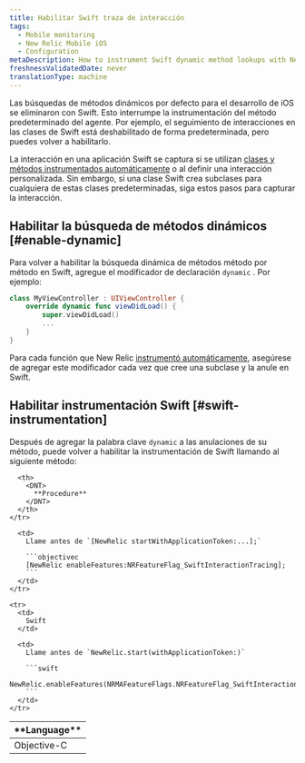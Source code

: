 ```yaml
---
title: Habilitar Swift traza de interacción
tags:
  - Mobile monitoring
  - New Relic Mobile iOS
  - Configuration
metaDescription: How to instrument Swift dynamic method lookups with New Relic's iOS instrumentation feature flag.
freshnessValidatedDate: never
translationType: machine
---
```


Las búsquedas de métodos dinámicos por defecto para el desarrollo de iOS se eliminaron con Swift. Esto interrumpe la instrumentación del método predeterminado del agente. Por ejemplo, el seguimiento de interacciones en las clases de Swift está deshabilitado de forma predeterminada, pero puedes volver a habilitarlo.

La interacción en una aplicación Swift se captura si se utilizan [clases y métodos instrumentados automáticamente](/docs/mobile-monitoring/new-relic-mobile/mobile-sdk/mobile-sdk-api-guide/#method-list-ios) o al definir una interacción personalizada. Sin embargo, si una clase Swift crea subclases para cualquiera de estas clases predeterminadas, siga estos pasos para capturar la interacción.

## Habilitar la búsqueda de métodos dinámicos [#enable-dynamic]

Para volver a habilitar la búsqueda dinámica de métodos método por método en Swift, agregue el modificador de declaración `dynamic` . Por ejemplo:

```swift
class MyViewController : UIViewController {
    override dynamic func viewDidLoad() {
        super.viewDidLoad()
        ...
    }
}
```

Para cada función que New Relic [instrumentó automáticamente](/docs/mobile-monitoring/new-relic-mobile/mobile-sdk/mobile-sdk-api-guide/#method-list-ios), asegúrese de agregar este modificador cada vez que cree una subclase y la anule en Swift.

## Habilitar instrumentación Swift [#swift-instrumentation]

Después de agregar la palabra clave `dynamic` a las anulaciones de su método, puede volver a habilitar la instrumentación de Swift llamando al siguiente método:

<table>
  <thead>
    <tr>
      <th style={{ width: "150px" }}>
        <DNT>
          **Language**
        </DNT>
      </th>

      <th>
        <DNT>
          **Procedure**
        </DNT>
      </th>
    </tr>
  </thead>

  <tbody>
    <tr>
      <td>
        Objective-C
      </td>

      <td>
        Llame antes de `[NewRelic startWithApplicationToken:...];`

        ```objectivec
        [NewRelic enableFeatures:NRFeatureFlag_SwiftInteractionTracing];
        ```
      </td>
    </tr>

    <tr>
      <td>
        Swift
      </td>

      <td>
        Llame antes de `NewRelic.start(withApplicationToken:)`

        ```swift
        NewRelic.enableFeatures(NRMAFeatureFlags.NRFeatureFlag_SwiftInteractionTracing)
        ```
      </td>
    </tr>
  </tbody>
</table>
